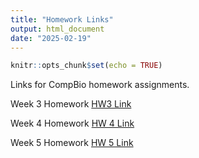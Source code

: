 ```yaml
---
title: "Homework Links"
output: html_document
date: "2025-02-19"
---
```


```r
knitr::opts_chunk$set(echo = TRUE)
```
Links for CompBio homework assignments.


Week 3 Homework [HW3 Link](Homework3.html)

Week 4 Homework [HW 4 Link](Homework4.html)

Week 5 Homework [HW 5 Link](Homework5.html)